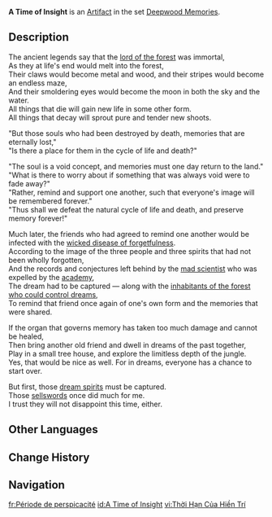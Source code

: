 {{Artifact Infobox
|image = Item A Time of Insight.png
|set   = Deepwood Memories
|piece = Sands of Eon
}}
{{Description|Such timepieces are used by those who dedicate themselves to the way of the wise. These timepieces do not contain lifeless sand, but instead play host to tiny mustard seeds.}}
'''A Time of Insight''' is an [[Artifact]] in the set [[Deepwood Memories]].

==Description==
The ancient legends say that the [[Viaghara|lord of the forest]] was immortal,<br />
As they at life's end would melt into the forest,<br />
Their claws would become metal and wood, and their stripes would become an endless maze,<br />
And their smoldering eyes would become the moon in both the sky and the water.<br />
All things that die will gain new life in some other form.<br />
All things that decay will sprout pure and tender new shoots.

"But those souls who had been destroyed by death, memories that are eternally lost,"<br />
"Is there a place for them in the cycle of life and death?"

"The soul is a void concept, and memories must one day return to the land."<br />
"What is there to worry about if something that was always void were to fade away?"<br />
"Rather, remind and support one another, such that everyone's image will be remembered forever."<br />
"Thus shall we defeat the natural cycle of life and death, and preserve memory forever!"

Much later, the friends who had agreed to remind one another would be infected with the [[Erosion|wicked disease of forgetfulness]].<br />
According to the image of the three people and three spirits that had not been wholly forgotten,<br />
And the records and conjectures left behind by the [[Il Dottore|mad scientist]] who was expelled by the [[Sumeru Akademiya|academy]],<br />
The dream had to be captured — along with the [[Aranara|inhabitants of the forest who could control dreams]],<br />
To remind that friend once again of one's own form and the memories that were shared.

If the organ that governs memory has taken too much damage and cannot be healed,<br />
Then bring another old friend and dwell in dreams of the past together,<br />
Play in a small tree house, and explore the limitless depth of the jungle.<br />
Yes, that would be nice as well. For in dreams, everyone has a chance to start over.

But first, those [[Aranara|dream spirits]] must be captured.<br />
Those [[The Eremites|sellswords]] once did much for me.<br />
I trust they will not disappoint this time, either.

==Other Languages==
{{Other Languages
|en      = A Time of Insight
|zhs     = 贤智的定期
|zhs_rm  = Xiánzhì de Dìngqí
|zht     = 賢智的定期
|zht_rm  = Xiánzhì de Dìngqí
|zh_tl   = Period of Wisdom
|ja      = 賢知の定期
|ja_rm   = Kenchi no Teiki
|ja_tl   = Period of Wisdom
|ko      = {{tt|현명|賢命}}의 {{tt|주기|週期}}
|ko_rm   = Hyeonmyeong-ui Jugi
|ko_tl   = Period of Wisdom
|es      = Fenecimiento de la Sabiduría
|es_tl   = The Death of Wisdom
|fr      = Période de perspicacité
|fr_tl   = Period of Insight
|ru      = Час осмысления
|ru_tl   = Hour of Comprehension
|th      = A Time of Insight
|vi      = Thời Hạn Của Hiền Trí
|vi_tl   = 
|de      = Zeitmesser der Weisheit
|de_tl   = Chronometer of Wisdom
|id      = A Time of Insight
|pt      = Momento de Sabedoria
|pt_tl   = Moment of Wisdom
|tr      = Bilgelik Devri
|tr_tl   = 
|it      = Un momento di discernimento
|it_tl   = 
}}

==Change History==
{{Change History|3.0}}

==Navigation==
{{Artifact Set Navbox|Deepwood Memories}}

[[fr:Période de perspicacité]]
[[id:A Time of Insight]]
[[vi:Thời Hạn Của Hiền Trí]]